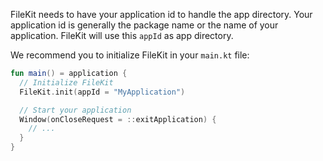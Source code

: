 FileKit needs to have your application id to handle the app directory. Your application id is generally the package name or the name of your application. FileKit will use this `appId` as app directory.

We recommend you to initialize FileKit in your `main.kt` file:

```kotlin main.kt
fun main() = application {
  // Initialize FileKit
  FileKit.init(appId = "MyApplication")

  // Start your application
  Window(onCloseRequest = ::exitApplication) {
    // ...
  }
}
```